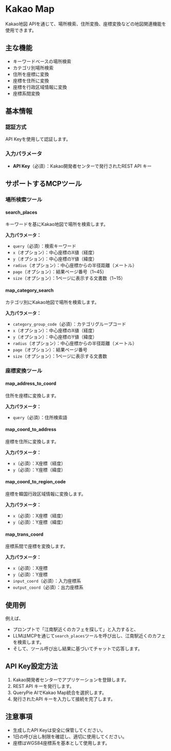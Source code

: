 # Kakao Map

Kakao地図 APIを通じて、場所検索、住所変換、座標変換などの地図関連機能を使用できます。

## 主な機能
- キーワードベースの場所検索
- カテゴリ別場所検索
- 住所を座標に変換
- 座標を住所に変換
- 座標を行政区域情報に変換
- 座標系間変換

## 基本情報

### 認証方式
API Keyを使用して認証します。

### 入力パラメータ
- **API Key**（必須）：Kakao開発者センターで発行されたREST API キー

## サポートするMCPツール

### 場所検索ツール
#### search_places
キーワードを基にKakao地図で場所を検索します。

**入力パラメータ：**
- `query`（必須）：検索キーワード
- `x`（オプション）：中心座標のX値（経度）
- `y`（オプション）：中心座標のY値（緯度）
- `radius`（オプション）：中心座標からの半径距離（メートル）
- `page`（オプション）：結果ページ番号（1~45）
- `size`（オプション）：1ページに表示する文書数（1~15）

#### map_category_search
カテゴリ別にKakao地図で場所を検索します。

**入力パラメータ：**
- `category_group_code`（必須）：カテゴリグループコード
- `x`（オプション）：中心座標のX値（経度）
- `y`（オプション）：中心座標のY値（緯度）
- `radius`（オプション）：中心座標からの半径距離（メートル）
- `page`（オプション）：結果ページ番号
- `size`（オプション）：1ページに表示する文書数

### 座標変換ツール
#### map_address_to_coord
住所を座標に変換します。

**入力パラメータ：**
- `query`（必須）：住所検索語

#### map_coord_to_address
座標を住所に変換します。

**入力パラメータ：**
- `x`（必須）：X座標（経度）
- `y`（必須）：Y座標（緯度）

#### map_coord_to_region_code
座標を韓国行政区域情報に変換します。

**入力パラメータ：**
- `x`（必須）：X座標（経度）
- `y`（必須）：Y座標（緯度）

#### map_trans_coord
座標系間で座標を変換します。

**入力パラメータ：**
- `x`（必須）：X座標
- `y`（必須）：Y座標
- `input_coord`（必須）：入力座標系
- `output_coord`（必須）：出力座標系

## 使用例

例えば、
- プロンプトで「江南駅近くのカフェを探して」と入力すると、
- LLMはMCPを通じて`search_places`ツールを呼び出し、江南駅近くのカフェを検索します。
- そして、ツール呼び出し結果に基づいてチャットで応答します。

## API Key設定方法
1. Kakao開発者センターでアプリケーションを登録します。
2. REST API キーを発行します。
3. QueryPie AIでKakao Map統合を選択します。
4. 発行されたAPI キーを入力して接続を完了します。

## 注意事項
- 生成したAPI Keyは安全に保管してください。
- 1日の呼び出し制限を確認し、適切に使用してください。
- 座標はWGS84座標系を基本として使用します。 